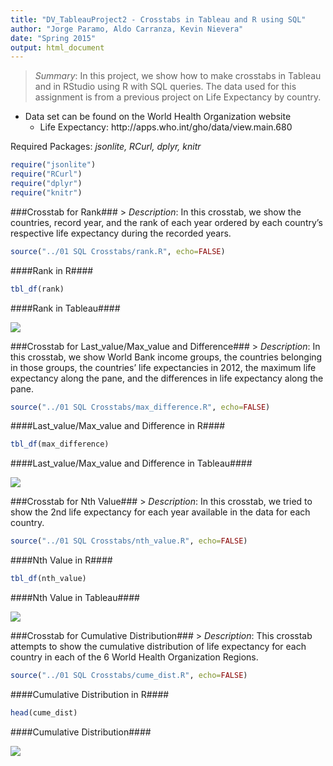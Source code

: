 ```yaml
---
title: "DV_TableauProject2 - Crosstabs in Tableau and R using SQL"
author: "Jorge Paramo, Aldo Carranza, Kevin Nievera"
date: "Spring 2015"
output: html_document
---
```


> *Summary*: In this project, we show how to make crosstabs in Tableau and in RStudio using R with SQL queries. The data used for this assignment is from a previous project on Life Expectancy by country.

* Data set can be found on the World Health Organization website
    + Life Expectancy: http://apps.who.int/gho/data/view.main.680

Required Packages: *jsonlite, RCurl, dplyr, knitr*

```r
require("jsonlite")
require("RCurl")
require("dplyr")
require("knitr")
```
###Crosstab for Rank###
> *Description*: In this crosstab, we show the countries, record year, and the rank of each year ordered by each country's respective life expectancy during the recorded years.

```r
source("../01 SQL Crosstabs/rank.R", echo=FALSE)
```

####Rank in R####

```r
tbl_df(rank)
```

####Rank in Tableau####

![](../rank.png) 

###Crosstab for Last_value/Max_value and Difference###
> *Description*: In this crosstab, we show World Bank income groups, the countries belonging in those groups, the countries' life expectancies in 2012, the maximum life expectancy along the pane, and the differences in life expectancy along the pane.

```r
source("../01 SQL Crosstabs/max_difference.R", echo=FALSE)
```

####Last_value/Max_value and Difference in R####

```r
tbl_df(max_difference)
```

####Last_value/Max_value and Difference in Tableau####

![](../max_difference.png)

###Crosstab for Nth Value###
> *Description*: In this crosstab, we tried to show the 2nd life expectancy for each year available in the data for each country.

```r
source("../01 SQL Crosstabs/nth_value.R", echo=FALSE)
```

####Nth Value in R####
```r
tbl_df(nth_value)
```

####Nth Value in Tableau####

![](../nth.png) 

###Crosstab for Cumulative Distribution###
> *Description*: This crosstab attempts to show the cumulative distribution of life expectancy for each country in each of the 6 World Health Organization Regions.

```r
source("../01 SQL Crosstabs/cume_dist.R", echo=FALSE)
```

####Cumulative Distribution in R####
```r
head(cume_dist)
```

####Cumulative Distribution####

![](../cume_dist.png) 


